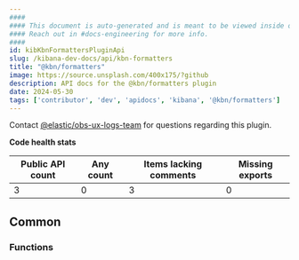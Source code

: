 ```yaml
---
####
#### This document is auto-generated and is meant to be viewed inside our experimental, new docs system.
#### Reach out in #docs-engineering for more info.
####
id: kibKbnFormattersPluginApi
slug: /kibana-dev-docs/api/kbn-formatters
title: "@kbn/formatters"
image: https://source.unsplash.com/400x175/?github
description: API docs for the @kbn/formatters plugin
date: 2024-05-30
tags: ['contributor', 'dev', 'apidocs', 'kibana', '@kbn/formatters']
---
```




Contact [@elastic/obs-ux-logs-team](https://github.com/orgs/elastic/teams/obs-ux-logs-team) for questions regarding this plugin.

**Code health stats**

| Public API count  | Any count | Items lacking comments | Missing exports |
|-------------------|-----------|------------------------|-----------------|
| 3 | 0 | 3 | 0 |

## Common

### Functions
<DocDefinitionList data={kbnFormattersObj.common.functions}/>

